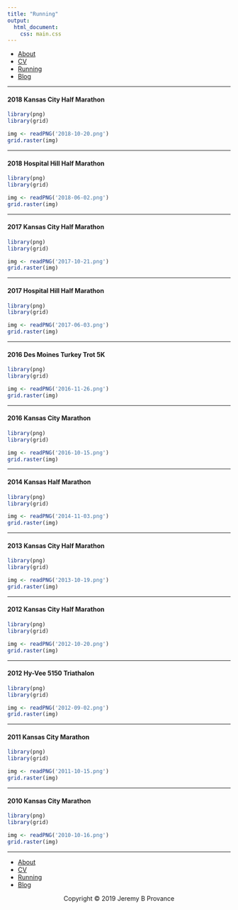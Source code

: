 ```yaml
---
title: "Running"
output: 
  html_document:
    css: main.css
---
```

<nav>
  <ul>
	  <li><a href="/">About</a></li>
    <li><a href="/cv">CV</a></li>
		<li><a href="/running">Running</a></li>
    <li><a href="/blog">Blog</a></li>
	</ul>
</nav>

***

#### 2018 Kansas City Half Marathon

```r
library(png)
library(grid)

img <- readPNG('2018-10-20.png')
grid.raster(img)
```

***

#### 2018 Hospital Hill Half Marathon

```r
library(png)
library(grid)

img <- readPNG('2018-06-02.png')
grid.raster(img)
```

***

#### 2017 Kansas City Half Marathon

```r
library(png)
library(grid)

img <- readPNG('2017-10-21.png')
grid.raster(img)
```

***

#### 2017 Hospital Hill Half Marathon

```r
library(png)
library(grid)

img <- readPNG('2017-06-03.png')
grid.raster(img)
```

***

#### 2016 Des Moines Turkey Trot 5K

```r
library(png)
library(grid)

img <- readPNG('2016-11-26.png')
grid.raster(img)
```

***

#### 2016 Kansas City Marathon

```r
library(png)
library(grid)

img <- readPNG('2016-10-15.png')
grid.raster(img)
```

***

#### 2014 Kansas Half Marathon

```r
library(png)
library(grid)

img <- readPNG('2014-11-03.png')
grid.raster(img)
```

***

#### 2013 Kansas City Half Marathon

```r
library(png)
library(grid)

img <- readPNG('2013-10-19.png')
grid.raster(img)
```

***

#### 2012 Kansas City Half Marathon

```r
library(png)
library(grid)

img <- readPNG('2012-10-20.png')
grid.raster(img)
```

***

#### 2012 Hy-Vee 5150 Triathalon

```r
library(png)
library(grid)

img <- readPNG('2012-09-02.png')
grid.raster(img)
```

***

#### 2011 Kansas City Marathon

```r
library(png)
library(grid)

img <- readPNG('2011-10-15.png')
grid.raster(img)
```

***

#### 2010 Kansas City Marathon

```r
library(png)
library(grid)

img <- readPNG('2010-10-16.png')
grid.raster(img)
```

***

<nav>
  <ul>
	  <li><a href="/">About</a></li>
    <li><a href="/cv">CV</a></li>
		<li><a href="/running">Running</a></li>
    <li><a href="/blog">Blog</a></li>
	</ul>
</nav>

<center> Copyright © 2019 Jeremy B Provance </center>












